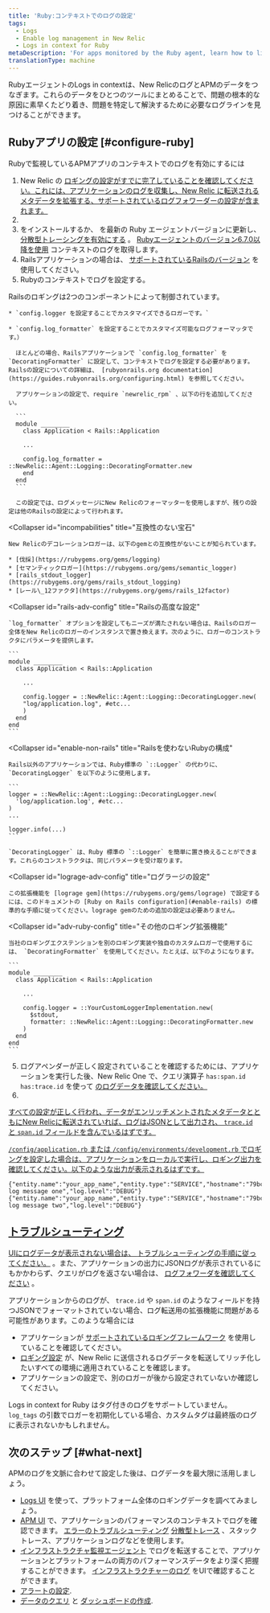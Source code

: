 ```yaml
---
title: 'Ruby:コンテキストでのログの設定'
tags:
  - Logs
  - Enable log management in New Relic
  - Logs in context for Ruby
metaDescription: 'For apps monitored by the Ruby agent, learn how to link log data with related data across the rest of the New Relic platform.'
translationType: machine
---
```


RubyエージェントのLogs in contextは、New RelicのログとAPMのデータをつなぎます。これらのデータをひとつのツールにまとめることで、問題の根本的な原因に素早くたどり着き、問題を特定して解決するために必要なログラインを見つけることができます。

## Rubyアプリの設定 [#configure-ruby]

Rubyで監視しているAPMアプリのコンテキストでのログを有効にするには

1. New Relic の [ロギングの設定がすでに完了していることを確認してください。これには、アプリケーションのログを収集し、New Relic に転送されるメタデータを拡張する、サポートされているログフォワーダーの設定が含まれます。](/docs/logs/enable-log-management-new-relic/enable-log-monitoring-new-relic/enable-log-management-new-relic/)
2. [](/docs/logs/enable-log-management-new-relic/enable-log-monitoring-new-relic/enable-log-management-new-relic/)
3. [](/docs/logs/enable-log-management-new-relic/enable-log-monitoring-new-relic/enable-log-management-new-relic/)[](/docs/agents/ruby-agent/installation/install-new-relic-ruby-agent/)をインストールするか、 [](/docs/agents/ruby-agent/installation/update-ruby-agent/)を最新の Ruby エージェントバージョンに更新し、 [分散型トレーシングを有効にする](/docs/distributed-tracing/enable-configure/quick-start/) 。 [Rubyエージェントのバージョン6.7.0以降を使用](/docs/release-notes/agent-release-notes/ruby-release-notes/) コンテキストのログを取得します。
4. Railsアプリケーションの場合は、 [サポートされているRailsのバージョン](/docs/agents/ruby-agent/getting-started/ruby-agent-requirements-supported-frameworks/#web_frameworks) を使用してください。
5. Rubyのコンテキストでログを設定する。

<CollapserGroup>
  <Collapser
    id="enable-rails"
    title="Ruby on Railsの標準的な構成"
  >
    Railsのロギングは2つのコンポーネントによって制御されています。

    * `config.logger を設定することでカスタマイズできるロガーです。`

    * `config.log_formatter` を設定することでカスタマイズ可能なログフォーマッタです。）

      ほとんどの場合、Railsアプリケーションで `config.log_formatter` を `DecoratingFormatter` に設定して、コンテキストでログを設定する必要があります。Railsの設定についての詳細は、 [rubyonrails.org documentation](https://guides.rubyonrails.org/configuring.html) を参照してください。

      アプリケーションの設定で、require `newrelic_rpm` 、以下の行を追加してください。

      ```
      module ________
        class Application < Rails::Application

        ...

        config.log_formatter = ::NewRelic::Agent::Logging::DecoratingFormatter.new
        end
      end
      ```

      この設定では、ログメッセージにNew Relicのフォーマッターを使用しますが、残りの設定は他のRailsの設定によって行われます。
  </Collapser>

  <Collapser
    id="incompabilities"
    title="互換性のない宝石"
  >
    New Relicのデコレーションロガーは、以下のgemとの互換性がないことが知られています。

    * [伐採](https://rubygems.org/gems/logging)
    * [セマンティックロガー](https://rubygems.org/gems/semantic_logger)
    * [rails_stdout_logger](https://rubygems.org/gems/rails_stdout_logging)
    * [レール\_12ファクタ](https://rubygems.org/gems/rails_12factor)
  </Collapser>

  <Collapser
    id="rails-adv-config"
    title="Railsの高度な設定"
  >
    `log_formatter` オプションを設定してもニーズが満たされない場合は、Railsのロガー全体をNew Relicのロガーのインスタンスで置き換えます。次のように、ロガーのコンストラクタにパラメータを提供します。

    ```
    module ________
      class Application < Rails::Application

        ...

        config.logger = ::NewRelic::Agent::Logging::DecoratingLogger.new(
        "log/application.log", #etc...
        )
      end
    end
    ```
  </Collapser>

  <Collapser
    id="enable-non-rails"
    title="Railsを使わないRubyの構成"
  >
    Rails以外のアプリケーションでは、Ruby標準の `::Logger` の代わりに、 `DecoratingLogger` を以下のように使用します。

    ```
    logger = ::NewRelic::Agent::Logging::DecoratingLogger.new(
      'log/application.log', #etc...
    )
    ...

    logger.info(...)
    ```

    `DecoratingLogger` は、Ruby 標準の `::Logger` を簡単に置き換えることができます。これらのコンストラクタは、同じパラメータを受け取ります。
  </Collapser>

  <Collapser
    id="lograge-adv-config"
    title="ログラージの設定"
  >
    この拡張機能を [lograge gem](https://rubygems.org/gems/lograge) で設定するには、このドキュメントの [Ruby on Rails configuration](#enable-rails) の標準的な手順に従ってください。lograge gemのための追加の設定は必要ありません。
  </Collapser>

  <Collapser
    id="adv-ruby-config"
    title="その他のロギング拡張機能"
  >
    当社のロギングエクステンションを別のロギング実装や独自のカスタムロガーで使用するには、 `DecoratingFormatter` を使用してください。たとえば、以下のようになります。

    ```
    module ________
      class Application < Rails::Application

        ...

        config.logger = ::YourCustomLoggerImplementation.new(
          $stdout,
          formatter: ::NewRelic::Agent::Logging::DecoratingFormatter.new
        )
      end
    end
    ```
  </Collapser>
</CollapserGroup>

5. ログアペンダーが正しく設定されていることを確認するためには、アプリケーションを実行した後、New Relic One で、クエリ演算子 `has:span.id has:trace.id` を使って [のログデータを確認してください。](/docs/logs/log-management/ui-data/use-logs-ui/)
6. [](/docs/logs/log-management/ui-data/use-logs-ui/)

[すべての設定が正しく行われ、データがエンリッチメントされたメタデータとともにNew Relicに転送されていれば、ログはJSONとして出力され、 `trace.id` と `span.id` フィールドを含んでいるはずです。](/docs/logs/log-management/ui-data/use-logs-ui/)

[`/config/application.rb` または `/config/environments/development.rb` でロギングを設定した場合は、アプリケーションをローカルで実行し、ロギング出力を確認してください。以下のような出力が表示されるはずです。](/docs/logs/log-management/ui-data/use-logs-ui/)

```
{"entity.name":"your_app_name","entity.type":"SERVICE","hostname":"79bcbf8d","trace.id":"79bcbf8d","span.id":"00fc7d46","timestamp":1567701375543,"message":"example log message one","log.level":"DEBUG"}
{"entity.name":"your_app_name","entity.type":"SERVICE","hostname":"79bcbf8d","trace.id":"79bcbf8d","span.id":"6754870b","timestamp":1567702843604,"message":"example log message two","log.level":"DEBUG"}
```

## [トラブルシューティング](/docs/logs/log-management/ui-data/use-logs-ui/)

[UIにログデータが表示されない場合は、 ](/docs/logs/log-management/ui-data/use-logs-ui/)[トラブルシューティングの手順に従ってください。](/docs/logs/log-management/troubleshooting/no-log-data-appears-ui) 。また、アプリケーションの出力にJSONログが表示されているにもかかわらず、クエリがログを返さない場合は、 [ログフォワーダを確認してください](/docs/logs/new-relic-logs/enable-logs/enable-new-relic-logs) 。

アプリケーションからのログが、 `trace.id` や `span.id` のようなフィールドを持つJSONでフォーマットされていない場合、ログ転送用の拡張機能に問題がある可能性があります。このような場合には

* アプリケーションが [サポートされているロギングフレームワーク](/docs/logs/enable-log-management-new-relic/enable-log-monitoring-new-relic/enable-log-management-new-relic/) を使用していることを確認してください。
* [ロギング設定](#adv-ruby-config) が、New Relic に送信されるログデータを転送してリッチ化したいすべての環境に適用されていることを確認します。
* アプリケーションの設定で、別のロガーが後から設定されていないか確認してください。

Logs in context for Ruby はタグ付きのログをサポートしていません。 `log_tags` の引数でロガーを初期化している場合、カスタムタグは最終版のログに表示されないかもしれません。

## 次のステップ [#what-next]

APMのログを文脈に合わせて設定した後は、ログデータを最大限に活用しましょう。

* [Logs UI](/docs/logs/log-management/ui-data/use-logs-ui/) を使って、プラットフォーム全体のロギングデータを調べてみましょう。
* [APM UI](/docs/logs/log-management/ui-data/use-logs-ui/#links) で、アプリケーションのパフォーマンスのコンテキストでログを確認できます。 [エラーのトラブルシューティング](/docs/apm/apm-ui-pages/error-analytics/errors-page-find-fix-verify-problems/) [分散型トレース](/docs/apm/distributed-tracing/ui-data/understand-use-distributed-tracing-data) 、スタックトレース、アプリケーションログなどを使用します。
* [インフラストラクチャ監視エージェント](/docs/logs/enable-log-management-new-relic/enable-log-monitoring-new-relic/forward-your-logs-using-infrastructure-agent/) でログを転送することで、アプリケーションとプラットフォームの両方のパフォーマンスデータをより深く把握することができます。 [インフラストラクチャーのログ](/docs/logs/log-management/ui-data/use-logs-ui/#links) をUIで確認することができます。
* [アラートの設定](/docs/alerts-applied-intelligence/new-relic-alerts/alert-conditions/create-alert-conditions/).
* [データのクエリ](/docs/query-your-data/explore-query-data/get-started/introduction-querying-new-relic-data/) と [ダッシュボードの作成](/docs/query-your-data/explore-query-data/dashboards/introduction-dashboards/).